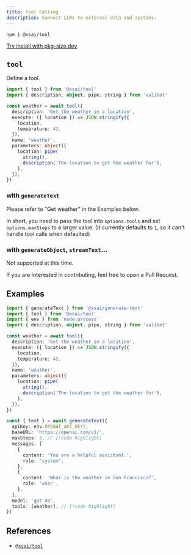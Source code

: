```yaml
---
title: Tool Calling
description: Connect LLMs to external data and systems.
---
```



```package-install
npm i @xsai/tool
```

[Try install with pkg-size.dev](https://pkg-size.dev/@xsai/tool)

## `tool`

Define a tool.

```ts twoslash
import { tool } from '@xsai/tool'
import { description, object, pipe, string } from 'valibot'

const weather = await tool({
  description: 'Get the weather in a location',
  execute: ({ location }) => JSON.stringify({
    location,
    temperature: 42,
  }),
  name: 'weather',
  parameters: object({
    location: pipe(
      string(),
      description('The location to get the weather for'),
    ),
  }),
})
```

### with `generateText`

Please refer to "Get weather" in the Examples below.

In short, you need to pass the tool into `options.tools` and set `options.maxSteps` to a larger value. (It currently defaults to `1`, so it can't handle tool calls when defaulted)

### with `generateObject`, `streamText`...

Not supported at this time.

If you are interested in contributing, feel free to open a Pull Request.

## Examples

<Accordions>
  <Accordion title="Get weather">

```ts twoslash
import { generateText } from '@xsai/generate-text'
import { tool } from '@xsai/tool'
import { env } from 'node:process'
import { description, object, pipe, string } from 'valibot'

const weather = await tool({
  description: 'Get the weather in a location',
  execute: ({ location }) => JSON.stringify({
    location,
    temperature: 42,
  }),
  name: 'weather',
  parameters: object({
    location: pipe(
      string(),
      description('The location to get the weather for'),
    ),
  }),
})

const { text } = await generateText({
  apiKey: env.OPENAI_API_KEY!,
  baseURL: 'https://openai.com/v1/',
  maxSteps: 2, // [!code highlight]
  messages: [
    {
      content: 'You are a helpful assistant.',
      role: 'system',
    },
    {
      content: 'What is the weather in San Francisco?',
      role: 'user',
    },
  ],
  model: 'gpt-4o',
  tools: [weather], // [!code highlight]
})
```

  </Accordion>
</Accordions>

## References

- [`@xsai/tool`](https://tsdocs.dev/search/docs/@xsai/tool)
